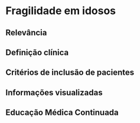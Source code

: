 # Fragilidade em idosos {.unnumbered}

## Relevância

## Definição clínica

## Critérios de inclusão de pacientes

## Informações visualizadas

## Educação Médica Continuada

